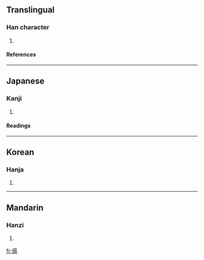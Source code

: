 ==Translingual==
===Han character===
{{Han char|rn=9|rad=人|as=09|sn=11|four=|canj=人日一竹 (OAMH)}}
# {{defn|Han}}
====References====
{{Han ref|kx=0110.200|dkj=00852|dj=0236.040|hdz=10190.010|uh=5052|ud=20562}}
----
==Japanese==
===Kanji===
{{ja-kanji|grade=|rs=人09}}
# {{defn|Japanese}}
====Readings====
{{ja-readings|on=[[とう]] (tō)|kun=[[まつすぐ]] (matsusugu)}}
----
==Korean==
===Hanja===
{{ko-hanja|hangeul=탕|rv=tang|mr=t'ang}}
# {{defn|Korean}}
----
==Mandarin==
===Hanzi===
{{cmn-hanzi|pin=[[tǎng]] (tang3)|wg=t'ang<sup>3</sup>}}
# {{defn|Mandarin}}

[[fr:偒]]
